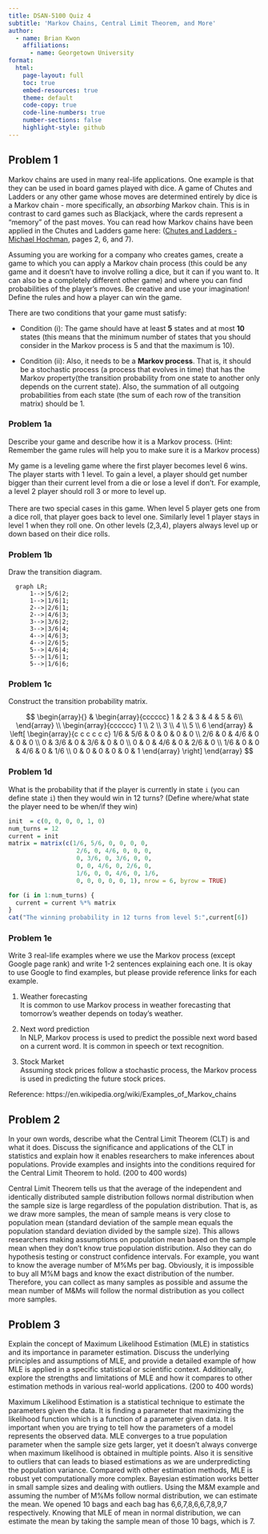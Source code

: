 ```yaml
---
title: DSAN-5100 Quiz 4
subtitle: 'Markov Chains, Central Limit Theorem, and More'
author:
  - name: Brian Kwon
    affiliations:
      - name: Georgetown University
format:
  html:
    page-layout: full
    toc: true
    embed-resources: true
    theme: default
    code-copy: true
    code-line-numbers: true
    number-sections: false
    highlight-style: github
---
```


## Problem 1

Markov chains are used in many real-life applications. One example is that they can be used in board games played with dice. A game of Chutes and Ladders or any other game whose moves are determined entirely by dice is a Markov chain - more specifically, an *absorbing* Markov chain. This is in contrast to card games such as Blackjack, where the cards represent a "memory" of the past moves. You can read how Markov chains have been applied in the Chutes and Ladders game here: (<a href="https://math.uchicago.edu/~may/REU2014/REUPapers/Hochman.pdf">Chutes and Ladders - Michael Hochman</a>, pages 2, 6, and 7).

Assuming you are working for a company who creates games, create a game to which you can apply a Markov chain process (this could be any game and it doesn’t have to involve rolling a dice, but it can if you want to. It can also be a completely different other game) and where you can find probabilities of the player's moves. Be creative and use your imagination! Define the rules and how a player can win the game.

There are two conditions that your game must satisfy:

* Condition (i): The game should have at least **5** states and at most **10** states (this means that the minimum number of states that you should consider in the Markov process is 5 and that the maximum is 10).

* Condition (ii): Also, it needs to be a **Markov process**. That is, it should be a stochastic process (a process that evolves in time) that has the Markov property(the transition probability from one state to another only depends on the current state). Also, the summation of all outgoing probabilities from each state (the sum of each row of the transition matrix) should be 1.


### Problem 1a

Describe your game and describe how it is a Markov process. (Hint: Remember the game rules will help you to make sure it is a Markov process)


My game is a leveling game where the first player becomes level 6 wins. The player starts with 1 level. To gain a level, a player should get number bigger than their current level from a die or lose a level if don't. For example, a level 2 player should roll 3 or more to level up.\
\
There are two special cases in this game. When level 5 player gets one from a dice roll, that player goes back to level one. Similarly level 1 player stays in level 1 when they roll one. On other levels (2,3,4), players always level up or down based on their dice rolls.

### Problem 1b

Draw the transition diagram.


```mermaid
  graph LR;
      1-->|5/6|2;
      1-->|1/6|1;
      2-->|2/6|1;
      2-->|4/6|3;
      3-->|3/6|2;
      3-->|3/6|4;
      4-->|4/6|3;
      4-->|2/6|5;
      5-->|4/6|4;
      5-->|1/6|1;
      5-->|1/6|6;
```

### Problem 1c

Construct the transition probability matrix.


$$
\begin{array}{} 
& \begin{array}{cccccc} 1 & 2 & 3 & 4 & 5 & 6\\ \end{array} \\
\begin{array}{cccccc} 1 \\ 2 \\ 3 \\ 4 \\ 5 \\ 6 \end{array} &
\left[
\begin{array}{c c c c c c}
1/6 & 5/6 & 0 & 0 & 0 & 0 \\
2/6 & 0 & 4/6 & 0 & 0 & 0 \\
0 & 3/6 & 0 & 3/6 & 0 & 0 \\
0 & 0 & 4/6 & 0 & 2/6 & 0 \\
1/6 & 0 & 0 & 4/6 & 0 & 1/6 \\
0 & 0 & 0 & 0 & 0 & 1
\end{array}
\right]
\end{array}
$$

### Problem 1d

What is the probability that if the player is currently in state `i` (you can define state `i`) then they would win in 12 turns? (Define where/what state the player need to be when/if they win)

```r
init  = c(0, 0, 0, 0, 1, 0)
num_turns = 12
current = init
matrix = matrix(c(1/6, 5/6, 0, 0, 0, 0,
                   2/6, 0, 4/6, 0, 0, 0,
                   0, 3/6, 0, 3/6, 0, 0,
                   0, 0, 4/6, 0, 2/6, 0,
                   1/6, 0, 0, 4/6, 0, 1/6,
                   0, 0, 0, 0, 0, 1), nrow = 6, byrow = TRUE)

for (i in 1:num_turns) {
  current = current %*% matrix
}
cat("The winning probability in 12 turns from level 5:",current[6])
```

### Problem 1e

Write 3 real-life examples where we use the Markov process (except Google page rank) and write 1-2 sentences explaining each one. It is okay to use Google to find examples, but please provide reference links for each example.


1. Weather forecasting\
It is common to use Markov process in weather forecasting that tomorrow's weather depends on today's weather.

2. Next word prediction\
In NLP, Markov process is used to predict the possible next word based on a current word. It is common in speech or text recognition.

3. Stock Market\
Assuming stock prices follow a stochastic process, the Markov process is used in predicting the future stock prices.

Reference: https://en.wikipedia.org/wiki/Examples_of_Markov_chains

## Problem 2

In your own words, describe what the Central Limit Theorem (CLT) is and what it does. Discuss the significance and applications of the CLT in statistics and explain how it enables researchers to make inferences about populations. Provide examples and insights into the conditions required for the Central Limit Theorem to hold. (200 to 400 words)


Central Limit Theorem tells us that the average of the independent and identically distributed sample distribution follows normal distribution when the sample size is large regardless of the population distribution. That is, as we draw more samples, the mean of sample means is very close to population mean (standard deviation of the sample mean equals the population standard deviation divided by the sample size). This allows researchers making assumptions on population mean based on the sample mean when they don’t know true population distribution. Also they can do hypothesis testing or construct confidence intervals. For example, you want to know the average number of M%Ms per bag. Obviously, it is impossible to buy all M%M bags and know the exact distribution of the number. Therefore, you can collect as many samples as possible and assume the mean number of M&Ms will follow the normal distribution as you collect more samples. 

## Problem 3

Explain the concept of Maximum Likelihood Estimation (MLE) in statistics and its importance in parameter estimation. Discuss the underlying principles and assumptions of MLE, and provide a detailed example of how MLE is applied in a specific statistical or scientific context. Additionally, explore the strengths and limitations of MLE and how it compares to other estimation methods in various real-world applications. (200 to 400 words)

Maximum Likelihood Estimation is a statistical technique to estimate the parameters given the data. It is finding a parameter that maximizing the likelihood function which is a function of a parameter given data. It is important when you are trying to tell how the parameters of a model represents the observed data. MLE converges to a true population parameter when the sample size gets larger, yet it doesn’t always converge when maximum likelihood is obtained in multiple points. Also it is sensitive to outliers that can leads to biased estimations as we are underpredicting the population variance. Compared with other estimation methods, MLE is robust yet computationally more complex. Bayesian estimation works better in small sample sizes and dealing with outliers. Using the M&M example and assuming the number of M%Ms follow normal distribution, we can estimate the mean. We opened 10 bags and each bag has 6,6,7,8,6,6,7,8,9,7 respectively. Knowing that MLE of mean in normal distribution, we can estimate the mean by taking the sample mean of those 10 bags, which is 7.


